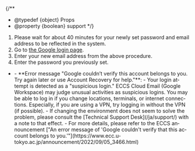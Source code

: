 
{/**
  * @typedef {object} Props
  * @property {boolean} support
  */}

1. Please wait for about 40 minutes for your newly set password and email address to be reflected in the system.
2. Go to [the Google login page](https://mail.google.com/a/g.ecc.u-tokyo.ac.jp).
3. Enter your new email address from the above procedure.
4. Enter the password you previously set.

- <Help lang="en" support={false}>
    - **Error message "Google couldn’t verify this account belongs to you. Try again later or use Account Recovery for help."**:
      - Your login attempt is detected as a "suspicious login." ECCS Cloud Email (Google Workspace) may judge unusual activities as suspicious logins. You may be able to log in if you change locations, terminals, or internet connections. Especially, if you are using a VPN, try logging in without the VPN (if possible).
      - If changing the environment does not seem to solve the problem, please consult the [Technical Support Desk](/ja/support/) with a note to that effect.
      - For more details, please refer to the ECCS announcement ["An error message of 'Google couldn't verify that this account belongs to you.'"](https://www.ecc.u-tokyo.ac.jp/announcement/2022/09/05_3466.html)
  </Help>
